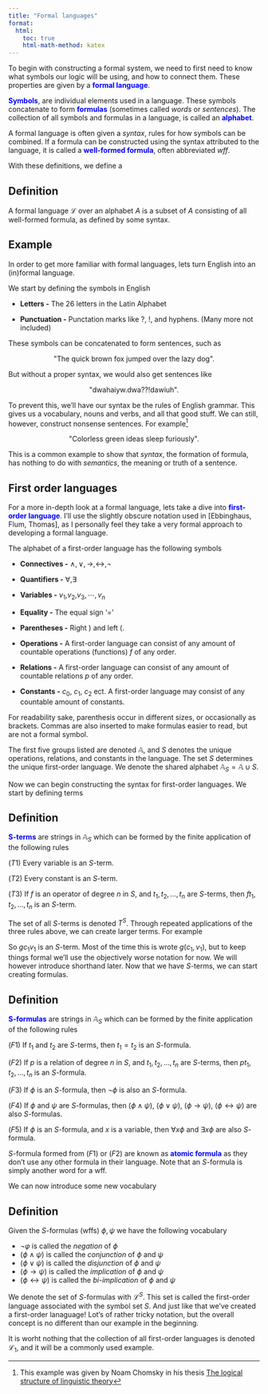 ```yaml
---
title: "Formal languages"
format:
  html:
    toc: true
    html-math-method: katex
---
```


To begin with constructing a formal system, we need to first need to know what symbols our logic will be using, and how to connect them. These properties are given by a [**formal language**]{style="color: blue"}.

[**Symbols**]{style="color: blue"}, are individual elements used in a language. These symbols concatenate to form [**formulas**]{style="color: blue"} (sometimes called *words* or *sentences*). The collection of all symbols and formulas in a language, is called an [**alphabet**]{style="color: blue"}.

A formal language is often given a *syntax*, rules for how symbols can be combined. If a formula can be constructed using the syntax attributed to the language, it is called a [**well-formed formula**]{style="color: blue"}, often abbreviated *wff*.

With these definitions, we define a

::: {.callout-note icon="false"}
## Definition

A formal language $\mathcal{L}$ over an alphabet $A$ is a subset of $A$ consisting of all well-formed formula, as defined by some syntax.
:::

::: {.callout-warning icon="false" collapse="false"}
## Example

In order to get more familiar with formal languages, lets turn English into an (in)formal language.

We start by defining the symbols in English

-   **Letters -** The 26 letters in the Latin Alphabet

-   **Punctuation -** Punctation marks like ?, !, and hyphens. (Many more not included)

These symbols can be concatenated to form sentences, such as

$$
\text{"The quick brown fox jumped over the lazy dog".}
$$

But without a proper syntax, we would also get sentences like

$$
\text{"dwahaiyw.dwa??!dawiuh".}
$$

To prevent this, we'll have our syntax be the rules of English grammar. This gives us a vocabulary, nouns and verbs, and all that good stuff. We can still, however, construct nonsense sentences. For example[^1]

$$
\text{"Colorless green ideas sleep furiously".}
$$

This is a common example to show that *syntax*, the formation of formula, has nothing to do with *semantics*, the meaning or truth of a sentence.
:::

[^1]: This example was given by Noam Chomsky in his thesis [The logical structure of linguistic theory](https://en.wikipedia.org/wiki/The_Logical_Structure_of_Linguistic_Theory)

## First order languages

For a more in-depth look at a formal language, lets take a dive into [**first-order language**]{style="color: blue"}. I'll use the slightly obscure notation used in [Ebbinghaus, Flum, Thomas], as I personally feel they take a very formal approach to developing a formal language.

The alphabet of a first-order language has the following symbols

-   **Connectives -** $\land, \lor, \rightarrow, \leftrightarrow, \lnot$

-   **Quantifiers -** $\forall, \exists$

-   **Variables -** $v_1$,$v_2$,$v_3, \cdots, v_n$

-   **Equality -** The equal sign '$=$'

-   **Parentheses -** Right $)$ and left $($.

-   **Operations -** A first-order language can consist of any amount of countable operations (functions) $f$ of any order.

-   **Relations -** A first-order language can consist of any amount of countable relations $p$ of any order.

-   **Constants -** $c_0$, $c_1$, $c_2$ ect. A first-order language may consist of any countable amount of constants.

For readability sake, parenthesis occur in different sizes, or occasionally as brackets. Commas are also inserted to make formulas easier to read, but are not a formal symbol.

The first five groups listed are denoted $\mathbb{A}$, and $S$ denotes the unique operations, relations, and constants in the language. The set $S$ determines the unique first-order language. We denote the shared alphabet $\mathbb{A}_S = \mathbb{A} \cup S$.

Now we can begin constructing the syntax for first-order languages. We start by defining terms

::: {.callout-note icon="false"}
## Definition

[**S-terms**]{style="color: blue"} are strings in $\mathbb{A}_S$ which can be formed by the finite application of the following rules

$(T1)$ Every variable is an $S$-term.

$(T2)$ Every constant is an $S$-term.

$(T3)$ If $f$ is an operator of degree $n$ in $S$, and $t_1,t_2,\dots,t_n$ are $S$-terms, then $ft_1,t_2,\dots,t_n$ is an $S$-term.
:::

The set of all $S$-terms is denoted $T^S$. Through repeated applications of the three rules above, we can create larger terms. For example

```{=tex}
\begin{alignat*}{2}
& c_1 & \quad &(T2)\\
& v_1    &\quad &(T1)\\
& gc_1v_1   &\quad &(T3) \text{ with $c_1$ and $v_1$ applied to $g$}
\end{alignat*}
```
So $gc_1v_1$ is an $S$-term. Most of the time this is wrote $g(c_1,v_1)$, but to keep things formal we'll use the objectively worse notation for now. We will however introduce shorthand later. Now that we have $S$-terms, we can start creating formulas.

::: {.callout-note icon="false"}
## Definition

[**S-formulas**]{style="color: blue"} are strings in $\mathbb{A}_S$ which can be formed by the finite application of the following rules

$(F1)$ If $t_1$ and $t_2$ are $S$-terms, then $t_1 = t_2$ is an $S$-formula.

$(F2)$ If $p$ is a relation of degree $n$ in $S$, and $t_1,t_2,\dots,t_n$ are $S$-terms, then $pt_1,t_2,\dots,t_n$ is an $S$-formula.

$(F3)$ If $\phi$ is an $S$-formula, then $\lnot\phi$ is also an $S$-formula.

$(F4)$ If $\phi$ and $\psi$ are $S$-formulas, then $(\phi \land \psi)$, $(\phi \lor \psi)$, $(\phi \rightarrow \psi)$, $(\phi \leftrightarrow \psi)$ are also $S$-formulas.

$(F5)$ If $\phi$ is an $S$-formula, and $x$ is a variable, then $\forall x \phi$ and $\exists x \phi$ are also $S$-formula.
:::

$S$-formula formed from $(F1)$ or $(F2)$ are known as [**atomic formula**]{style="color: blue"} as they don't use any other formula in their language. Note that an $S$-formula is simply another word for a wff.

We can now introduce some new vocabulary

::: {.callout-note icon="false"}
## Definition

Given the $S$-formulas (wffs) $\phi, \psi$ we have the following vocabulary

- $\lnot \varphi$ is called the *negation* of $\phi$
- $(\phi \land \psi)$ is called the *conjunction* of $\phi$ and $\psi$
- $(\phi \lor \psi)$ is called the *disjunction* of $\phi$ and $\psi$
- $(\phi \rightarrow \psi)$ is called the *implication* of $\phi$ and $\psi$
- $(\phi \leftrightarrow \psi)$ is called the *bi-implication* of $\phi$ and $\psi$

:::

We denote the set of $S$-formulas with $\mathcal{L}^S$. This set is called the first-order language associated with the symbol set $S$. And just like that we've created a first-order lanaguage! Lot's of rather tricky notation, but the overall concept is no different than our example in the beginning. 

It is worht nothing that the collection of all first-order languages is denoted $\mathcal{L}_1$, and it will be a commonly used example.
